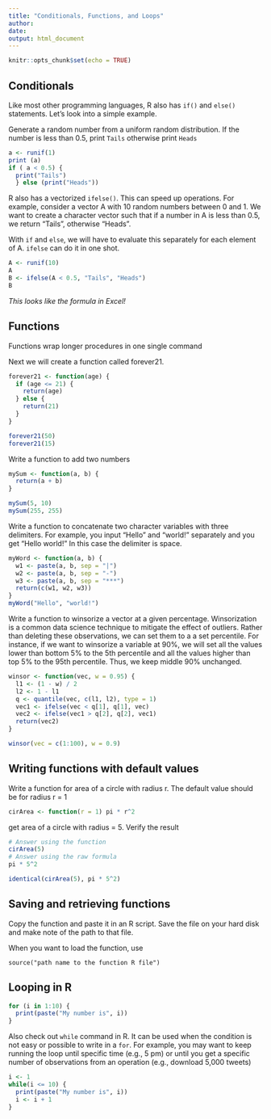 ```yaml
---
title: "Conditionals, Functions, and Loops"
author: 
date: 
output: html_document
---
```


```r
knitr::opts_chunk$set(echo = TRUE)
```

## Conditionals

Like most other programming languages, R also has `if()` and `else()` statements. Let's look into a simple example. 

Generate a random number from a uniform random distribution. If the number is less than 0.5, print `Tails` otherwise print `Heads`

```r
a <- runif(1)
print (a)
if ( a < 0.5) {
  print("Tails")
  } else (print("Heads"))

```

R also has a vectorized `ifelse()`. This can speed up operations. For example, consider a vector A with 10 random numbers between 0 and 1. We want to create a character vector such that if a number in A is less than 0.5, we return "Tails", otherwise "Heads".

With `if` and `else`, we will have to evaluate this separately for each element of A. `ifelse` can do it in one shot.

```r
A <- runif(10)
A
B <- ifelse(A < 0.5, "Tails", "Heads")
B
```
*This looks like the formula in Excel!*

## Functions

Functions wrap longer procedures in one single command

Next we will create a function called forever21.

```r
forever21 <- function(age) {
  if (age <= 21) {
    return(age)
  } else {
    return(21)
  }
}
```


```r
forever21(50)
forever21(15)
```

Write a function to add two numbers

```r
mySum <- function(a, b) {
  return(a + b)
}

mySum(5, 10)
mySum(255, 255)
```

Write a function to concatenate two character variables with three delimiters.
For example, you input "Hello" and "world!" separately and you get "Hello world!" In this case the delimiter is space.


```r
myWord <- function(a, b) {
  w1 <- paste(a, b, sep = "|")
  w2 <- paste(a, b, sep = "-")
  w3 <- paste(a, b, sep = "***")
  return(c(w1, w2, w3))
}
myWord("Hello", "world!")
```

Write a function to winsorize a vector at a given percentage. Winsorization is a common data science technique to mitigate the effect of outliers. Rather than deleting these observations, we can set them to a a set percentile. For instance,  if we want to winsorize a variable at 90%, we will set all the values lower than bottom 5% to the 5th percentile and all the values higher than top 5% to the 95th percentile. Thus, we keep middle 90% unchanged.


```r
winsor <- function(vec, w = 0.95) {
  l1 <- (1 - w) / 2
  l2 <- 1 - l1
  q <- quantile(vec, c(l1, l2), type = 1)
  vec1 <- ifelse(vec < q[1], q[1], vec)
  vec2 <- ifelse(vec1 > q[2], q[2], vec1)
  return(vec2)
}
```



```r
winsor(vec = c(1:100), w = 0.9)
```



## Writing functions with default values

Write a function for area of a circle with radius r. The default value should be for radius r = 1

```r
cirArea <- function(r = 1) pi * r^2
```

get area of a circle with radius = 5. Verify the result

```r
# Answer using the function
cirArea(5)
# Answer using the raw formula
pi * 5^2

identical(cirArea(5), pi * 5^2)
```


## Saving and retrieving functions
Copy the function and paste it in an R script. Save the file on your hard disk and make note of the path to that file.

When you want to load the function, use 

`source("path name to the function R file")`


## Looping in R

```r
for (i in 1:10) {
  print(paste("My number is", i))
}
```

Also check out `while` command in R. It can be used when the condition is not easy or possible to write in a `for`. For example, you may want to keep running the loop until specific time (e.g., 5 pm) or until you get a specific number of observations from an operation (e.g., download 5,000 tweets)

```r
i <- 1
while(i <= 10) {
  print(paste("My number is", i))
  i <- i + 1
}
```








